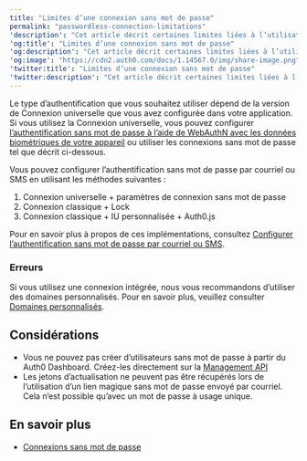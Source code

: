 ```yaml
---
title: "Limites d’une connexion sans mot de passe"
permalink: "passwordless-connection-limitations"
'description': "Cet article décrit certaines limites liées à l’utilisation de connexions sans mot de passe."
'og:title': "Limites d’une connexion sans mot de passe"
'og:description': "Cet article décrit certaines limites liées à l’utilisation de connexions sans mot de passe."
'og:image': "https://cdn2.auth0.com/docs/1.14567.0/img/share-image.png"
'twitter:title': "Limites d’une connexion sans mot de passe"
'twitter:description': "Cet article décrit certaines limites liées à l’utilisation de connexions sans mot de passe."
---
```


Le type d’authentification que vous souhaitez utiliser dépend de la version de Connexion universelle que vous avez configurée dans votre application. Si vous utilisez la Connexion universelle, vous pouvez configurer [l’authentification sans mot de passe à l’aide de WebAuthN avec les données biométriques de votre appareil](/docs/docs/fr-ca/authenticate/login/auth0-universal-login/passwordless-login/webauthn-device-biometrics) ou utiliser les connexions sans mot de passe tel que décrit ci-dessous.

Vous pouvez configurer l’authentification sans mot de passe par courriel ou SMS en utilisant les méthodes suivantes :

1. Connexion universelle + paramètres de connexion sans mot de passe
2. Connexion classique + Lock
3. Connexion classique + IU personnalisée + Auth0.js

Pour en savoir plus à propos de ces implémentations, consultez [Configurer l’authentification sans mot de passe par courriel ou SMS](/docs/docs/fr-ca/authenticate/login/auth0-universal-login/passwordless-login/email-or-sms).

### Erreurs

Si vous utilisez une connexion intégrée, nous vous recommandons d’utiliser des domaines personnalisés. Pour en savoir plus, veuillez consulter [Domaines personnalisés](/docs/docs/fr-ca/customize/custom-domains).

## Considérations

* Vous ne pouvez pas créer d’utilisateurs sans mot de passe à partir du <Tooltip href="/docs/docs/fr-ca/glossary?term=auth0-dashboard" tip="Auth0 Dashboard
Principal produit d’Auth0 pour configurer vos services." cta="Voir le glossaire">Auth0 Dashboard</Tooltip>. Créez-les directement sur la [Management API](https://auth0.com/docs/api/management/v2#!/Users/post_users)
* Les jetons d’actualisation ne peuvent pas être récupérés lors de l’utilisation d’un lien magique sans mot de passe envoyé par courriel. Cela n’est possible qu’avec un mot de passe à usage unique.

## En savoir plus

* [Connexions sans mot de passe](/docs/docs/fr-ca/authenticate/passwordless)